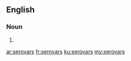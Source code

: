 ==English==

===Noun===
{{head|en|plural}}

# {{plural of|serovar|lang=en|nocat=1}}

[[ar:serovars]]
[[fr:serovars]]
[[ku:serovars]]
[[my:serovars]]
